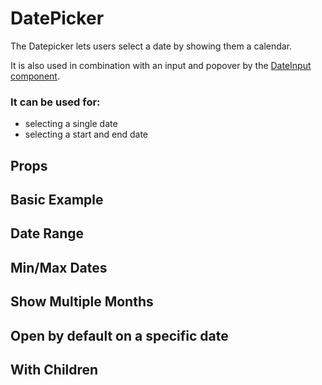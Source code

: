 
<Meta of={Stories} />

# DatePicker

The Datepicker lets users select a date by showing them a calendar.

It is also used in combination with an input and popover by the [DateInput component](/?path=/docs/components-dateinput-overview--basic-usage).

### It can be used for:

- selecting a single date
- selecting a start and end date

## Props

<ArgTypes of={DatePicker} />

## Basic Example

<Canvas of={Stories.BasicExample} />

## Date Range

<Canvas of={Stories.DateRange} />

## Min/Max Dates

<Canvas of={Stories.MinAndMaxDates} />

## Show Multiple Months

<Canvas of={Stories.ShowMultipleMonths} />

## Open by default on a specific date

<Canvas of={Stories.OpenByDefaultOnASpecificDate} />

## With Children

<Canvas of={Stories.WithChildren} />
